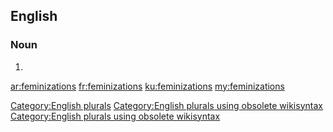==English==

===Noun===
{{head|en}}

# {{plural of|feminization}}

[[Category:English plurals]][[Category:English plurals using obsolete wikisyntax]][[Category:English plurals using obsolete wikisyntax]]

[[ar:feminizations]]
[[fr:feminizations]]
[[ku:feminizations]]
[[my:feminizations]]